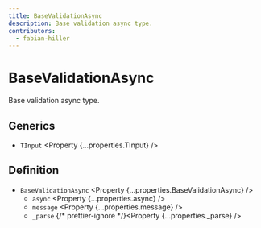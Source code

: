 ```yaml
---
title: BaseValidationAsync
description: Base validation async type.
contributors:
  - fabian-hiller
---
```



# BaseValidationAsync

Base validation async type.

## Generics

- `TInput` <Property {...properties.TInput} />

## Definition

- `BaseValidationAsync` <Property {...properties.BaseValidationAsync} />
  - `async` <Property {...properties.async} />
  - `message` <Property {...properties.message} />
  - `_parse` {/* prettier-ignore */}<Property {...properties._parse} />

